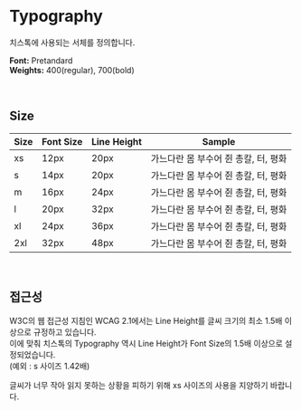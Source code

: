 

<Meta title="Token/Typography" />

<br />
<br />
<br />
<br />

# Typography

치스톡에 사용되는 서체를 정의합니다.

**Font:** Pretandard  
**Weights:** 400(regular), 700(bold)

<br />

## **Size**

<Canvas>
  <table style={{ borderCollapse: "separate", borderSpacing: "32rem" }}>
    <thead>
      <tr style={{ textAlign: "left" }}>
        <th>
          <Text size="xl" weight="bold">
            Size
          </Text>
        </th>
        <th>
          <Text size="xl" weight="bold">
            Font Size
          </Text>
        </th>
        <th>
          <Text size="xl" weight="bold">
            Line Height
          </Text>
        </th>
        <th>
          <Text size="xl" weight="bold">
            Sample
          </Text>
        </th>
      </tr>
    </thead>
    <tbody>
      <tr>
        <td>
          <Text class="text-xs">xs</Text>
        </td>
        <td>
          <Text class="text-xs">12px</Text>
        </td>
        <td>
          <Text class="text-xs">20px</Text>
        </td>
        <td>
          <Text class="text-xs">가느다란 몸 부수어 쥔 총칼, 터, 평화</Text>
        </td>
      </tr>
      <tr>
        <td>
          <Text class="text-s">s</Text>
        </td>
        <td>
          <Text class="text-s">14px</Text>
        </td>
        <td>
          <Text class="text-s">20px</Text>
        </td>
        <td>
          <Text class="text-s">가느다란 몸 부수어 쥔 총칼, 터, 평화</Text>
        </td>
      </tr>
      <tr>
        <td>
          <Text class="text-m">m</Text>
        </td>
        <td>
          <Text class="text-m">16px</Text>
        </td>
        <td>
          <Text class="text-m">24px</Text>
        </td>
        <td>
          <Text class="text-m">가느다란 몸 부수어 쥔 총칼, 터, 평화</Text>
        </td>
      </tr>
      <tr>
        <td>
          <Text class="text-l">l</Text>
        </td>
        <td>
          <Text class="text-l">20px</Text>
        </td>
        <td>
          <Text class="text-l">32px</Text>
        </td>
        <td>
          <Text class="text-l">가느다란 몸 부수어 쥔 총칼, 터, 평화</Text>
        </td>
      </tr>
      <tr>
        <td>
          <Text class="text-xl">xl</Text>
        </td>
        <td>
          <Text class="text-xl">24px</Text>
        </td>
        <td>
          <Text class="text-xl">36px</Text>
        </td>
        <td>
          <Text class="text-xl">가느다란 몸 부수어 쥔 총칼, 터, 평화</Text>
        </td>
      </tr>
      <tr>
        <td>
          <Text class="text-2xl">2xl</Text>
        </td>
        <td>
          <Text class="text-2xl">32px</Text>
        </td>
        <td>
          <Text class="text-2xl">48px</Text>
        </td>
        <td>
          <Text class="text-2xl">가느다란 몸 부수어 쥔 총칼, 터, 평화</Text>
        </td>
      </tr>
    </tbody>
  </table>
</Canvas>

<br />

## **접근성**

W3C의 웹 접근성 지침인 WCAG 2.1에서는 Line Height를 글씨 크기의 최소 1.5배 이상으로 규정하고 있습니다.  
이에 맞춰 치스톡의 Typography 역시 Line Height가 Font Size의 1.5배 이상으로 설정되었습니다.  
(예외 : s 사이즈 1.42배)

글씨가 너무 작아 읽지 못하는 상황을 피하기 위해 xs 사이즈의 사용을 지양하기 바랍니다.

<br />
<br />
